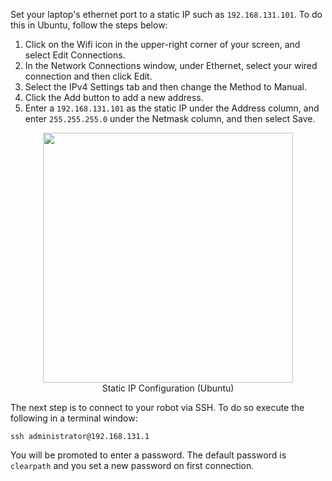 Set your laptop's ethernet port to a static IP such as `192.168.131.101`. To do this in Ubuntu, follow the steps below:

1.  Click on the Wifi icon in the upper-right corner of your screen, and select Edit Connections.
2.  In the Network Connections window, under Ethernet, select your wired connection and then click Edit.
3.  Select the IPv4 Settings tab and then change the Method to Manual.
4.  Click the Add button to add a new address.
5.  Enter a `192.168.131.101` as the static IP under the Address column, and enter `255.255.255.0` under the Netmask
    column, and then select Save.

<center>
  <figure>
    <img
      src="/img/robot_images/common_images/wired_connection.png"
      width="400"
    />
    <figcaption>Static IP Configuration (Ubuntu)</figcaption>
  </figure>
</center>

The next step is to connect to your robot via SSH. To do so execute the following in a terminal window:

`ssh administrator@192.168.131.1`

You will be promoted to enter a password. The default password is `clearpath` and you set a new password
on first connection.